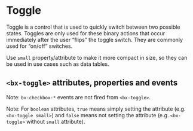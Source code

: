 
# Toggle

Toggle is a control that is used to quickly switch between two possible states.
Toggles are only used for these binary actions that occur immediately after the user “flips” the toggle switch.
They are commonly used for “on/off” switches.

Use `small` property/attribute to make it more compact in size, so they can be used in use cases such as data tables.

<Preview withToolbar>
  <Story id="toggle--default-story" height="160px" />
</Preview>

## `<bx-toggle>` attributes, properties and events

Note: `bx-checkbox-*` events are not fired from `<bx-toggle>`.

Note: For `boolean` attributes, `true` means simply setting the attribute (e.g. `<bx-toggle small>`) and `false` means not setting the attribute (e.g. `<bx-toggle>` without `small` attribute).

<Props of="bx-toggle" />
